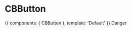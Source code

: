 
<Meta title="Components/Basic/CBButton" component={CBButton} />

# CBButton


<Preview>
  <Story name="Default">
    {{ 
      components: { CBButton },                     
      template: '<CBButton :type="danger">Default</CBButton>'
    }}
  </Story>
  <Story name="Danger">
      <CBButton>Danger</CBButton>
  </Story>
</Preview>